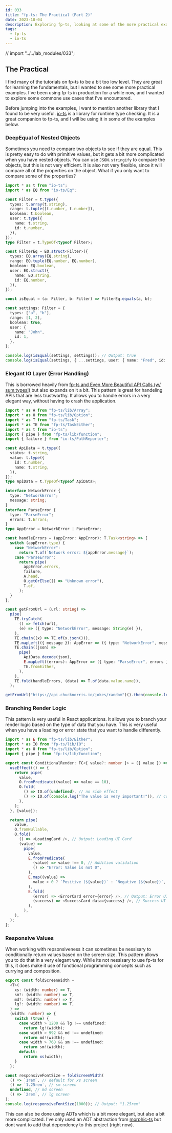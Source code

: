 ```yaml
---
id: 033
title: "fp-ts: The Practical (Part 2)"
date: 2023-10-04
description: Exploring fp-ts, looking at some of the more practical examples.
tags:
  - fp-ts
  - io-ts
---
```


// import "../../lab_modules/033";

## The Practical

I find many of the tutorials on fp-ts to be a bit too low level. They are great
for learning the fundamentals, but I wanted to see some more practical examples.
I've been using fp-ts in production for a while now, and I wanted to explore
some commone use cases that I've encountered.

Before jumping into the examples, I want to mention another library that I found
to be very useful. [io-ts](https://github.com/gcanti/io-ts) is a library for
runtime type checking. It is a great companion to fp-ts, and I will be using it
in some of the examples below.

### DeepEqual of Nested Objects

Sometimes you need to compare two objects to see if they are equal. This is
pretty easy to do with primitive values, but it gets a bit more complicated when
you have nested objects. You can use `JSON.stringify` to compare the objects,
but this is not very efficient. It is also not very flexible, since it will
compare all of the properties on the object. What if you only want to compare
some of the properties?

```ts
import * as t from "io-ts";
import * as EQ from "io-ts/Eq";

const Filter = t.type({
  types: t.array(t.string),
  range: t.tuple([t.number, t.number]),
  boolean: t.boolean,
  user: t.type({
    name: t.string,
    id: t.number,
  }),
});
type Filter = t.TypeOf<typeof Filter>;

const FilterEq = EQ.struct<Filter>({
  types: EQ.array(EQ.string),
  range: EQ.tuple(EQ.number, EQ.number),
  boolean: EQ.boolean,
  user: EQ.struct({
    name: EQ.string,
    id: EQ.number,
  }),
});

const isEqual = (a: Filter, b: Filter) => FilterEq.equals(a, b);

const settings: Filter = {
  types: ["a", "b"],
  range: [1, 2],
  boolean: true,
  user: {
    name: "John",
    id: 1,
  },
};

console.log(isEqual(settings, settings)); // Output: true
console.log(isEqual(settings, { ...settings, user: { name: "Fred", id: 2 } })); // Output: false
```

### Elegant IO Layer (Error Handling)

This is borrowed heavily from
[fp-ts and Even More Beautiful API Calls (w/ sum types!)](https://dev.to/anthonyjoeseph/fp-ts-and-even-more-beautiful-api-calls-w-sum-types-53j0)
but also expands on it a bit. This pattern is great for handeling APIs that are
less trustworthy. It allows you to handle errors in a very elegant way, without
having to crash the application.

```ts
import * as A from "fp-ts/lib/Array";
import * as O from "fp-ts/lib/Option";
import * as T from "fp-ts/Task";
import * as TE from "fp-ts/TaskEither";
import * as t from "io-ts";
import { pipe } from "fp-ts/lib/function";
import { failure } from "io-ts/PathReporter";

const ApiData = t.type({
  status: t.string,
  value: t.type({
    id: t.number,
    name: t.string,
  }),
});
type ApiData = t.TypeOf<typeof ApiData>;

interface NetworkError {
  type: "NetworkError";
  message: string;
}
interface ParseError {
  type: "ParseError";
  errors: t.Errors;
}
type AppError = NetworkError | ParseError;

const handleErrors = (appError: AppError): T.Task<string> => {
  switch (appError.type) {
    case "NetworkError":
      return T.of(`Network error: ${appError.message}`);
    case "ParseError":
      return pipe(
        appError.errors,
        failure,
        A.head,
        O.getOrElse(() => "Unknown error"),
        T.of,
      );
  }
};

const getFromUrl = (url: string) =>
  pipe(
    TE.tryCatch(
      () => fetch(url),
      (e) => ({ type: "NetworkError", message: String(e) }),
    ),
    TE.chain((x) => TE.of(x.json())),
    TE.mapLeft(({ message }): AppError => ({ type: "NetworkError", message })),
    TE.chain((json) =>
      pipe(
        ApiData.decode(json),
        E.mapLeft((errors): AppError => ({ type: "ParseError", errors })),
        TE.fromEither,
      ),
    ),
    TE.fold(handleErrors, (data) => T.of(data.value.name)),
  );

getFromUrl("https://api.chucknorris.io/jokes/random")().then(console.log); // Output: "Invalid value undefined supplied to : { status: string, value: { id: number, name: string } }/status: string"
```

### Branching Render Logic

This pattern is very useful in React applications. It allows you to branch your
render logic based on the type of data that you have. This is very useful when
you have a loading or error state that you want to handle differently.

```ts
import * as E from "fp-ts/lib/Either";
import * as IO from "fp-ts/lib/IO";
import * as O from "fp-ts/lib/Option";
import { pipe } from "fp-ts/lib/function";

export const ConditionalRender: FC<{ value?: number }> = ({ value }) => {
  useEffect(() => {
    return pipe(
      value,
      O.fromPredicate((value) => value == 10),
      O.fold(
        () => IO.of(undefined), // no side effect
        () => IO.of(console.log("The value is very important!")), // conditional side effect
      ),
    );
  }, [value]);

  return pipe(
    value,
    O.fromNullable,
    O.fold(
      () => <LoadingCard />, // Output: Loading UI Card
      (value) =>
        pipe(
          value,
          E.fromPredicate(
            (value) => value !== 0, // Addition validation
            () => "Error: Value is not 0",
          ),
          E.map((value) =>
            value > 0 ? `Positive (${value})` : `Negative (${value})`, // Transform value
          ),
          E.fold(
            (error) => <ErrorCard error={error} />, // Output: Error UI Card
            (success) => <SuccessCard data={success} />, // Success UI Card
          ),
        ),
    ),
  );
};
```

### Responsive Values

When working with repsonsiveness it can sometimes be nessisary to conditionally
return values based on the screen size. This pattern allows you to do that in a
very elegant way. While its not nessisary to use fp-ts for this, it does make it
use of functional programming concepts such as currying and composition.

```ts
export const foldScreenWidth =
  <T>(
    xs: (width: number) => T,
    sm?: (width: number) => T,
    md?: (width: number) => T,
    lg?: (width: number) => T,
  ) =>
  (width: number) => {
    switch (true) {
      case width > 1200 && lg !== undefined:
        return lg!(width);
      case width > 992 && md !== undefined:
        return md!(width);
      case width > 768 && sm !== undefined:
        return sm!(width);
      default:
        return xs(width);
    }
  };

const responsiveFontSize = foldScreenWidth(
  () => `1rem`, // default for xs screen
  () => `1.25rem`, // sm screen
  undefined, // md screen
  () => `2rem`, // lg screen
);
console.log(responsiveFontSize(1000)); // Output: "1.25rem"
```

This can also be done using ADTs which is a bit more elegant, but also a bit
more complicated. I've only used an ADT abstraction from
[morphic-ts](https://github.com/sledorze/morphic-ts) but dont want to add that
dependency to this project (right now).
